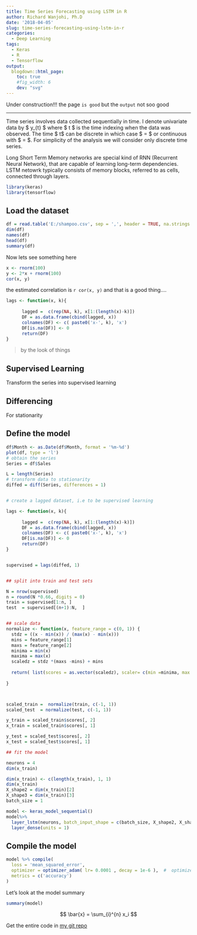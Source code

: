 ```yaml
---
title: Time Series Forecasting using LSTM in R
author: Richard Wanjohi, Ph.D
date: '2018-04-05'
slug: time-series-forecasting-using-lstm-in-r
categories:
  - Deep Learning
tags:
  - Keras
  - R
  - Tensorflow
output:
  blogdown::html_page:
    toc: true
    #fig_width: 6
    dev: "svg"
---
```


Under construction!!! 
the page `is good` but the `output` not soo good 

<!--more-->

***
Time series involves data collected sequentially in time. I denote univariate data by $ y_{t} \in \mathbb{R}$  where $ t \in \mathcal{T} $ is the time indexing when the data was observed. The time $ t$ can be discrete in which case $ \mathcal{T} = \mathbb{Z}$ or continuous  with $ \mathcal{T} = \mathbb{R}$. For simplicity of the analysis we will consider only discrete time series.

Long Short Term Memory networks are special kind of RNN (Recurrent Neural Network), that are capable of learning long-term dependencies. LSTM netowrk typically consists of memory blocks, referred to as cells, connected through layers. 



```r
library(keras)
library(tensorflow)

```

## Load the dataset
```r
df = read.table('E:/shampoo.csv', sep = ',', header = TRUE, na.strings = 'NULL')
dim(df)
names(df)
head(df)
summary(df)

```



Now lets see something here


```r
x <- rnorm(100)
y <- 2*x + rnorm(100)
cor(x, y)
```

the estimated correlation is `r cor(x, y)` and that is a good thing....


```r

lags <- function(x, k){
    
      lagged =  c(rep(NA, k), x[1:(length(x)-k)])
      DF = as.data.frame(cbind(lagged, x))
      colnames(DF) <- c( paste0('x-', k), 'x')
      DF[is.na(DF)] <- 0
      return(DF)
}
```

> by the look of things


## Supervised Learning

Transform the series into supervised learning

## Differencing 

For stationarity 

## Define the model
```r
df$Month <- as.Date(df$Month, format = '%m-%d')
plot(df, type = 'l')
# obtain the series
Series = df$Sales

L = length(Series)
# transform data to stationarity
diffed = diff(Series, differences = 1)


# create a lagged dataset, i.e to be supervised learning

lags <- function(x, k){
    
      lagged =  c(rep(NA, k), x[1:(length(x)-k)])
      DF = as.data.frame(cbind(lagged, x))
      colnames(DF) <- c( paste0('x-', k), 'x')
      DF[is.na(DF)] <- 0
      return(DF)
}


supervised = lags(diffed, 1)


## split into train and test sets

N = nrow(supervised)
n = round(N *0.66, digits = 0)
train = supervised[1:n, ]
test  = supervised[(n+1):N,  ]


## scale data
normalize <- function(x, feature_range = c(0, 1)) {
  stdz = ((x - min(x)) / (max(x) - min(x)))
  mins = feature_range[1]
  maxs = feature_range[2]
  minima = min(x)
  maxima = max(x)
  scaledz = stdz *(maxs -mins) + mins
  
  return( list(scores = as.vector(scaledz), scaler= c(min =minima, max = maxima)) )
  
}



scaled_train =  normalize(train, c(-1, 1))
scaled_test  = normalize(test, c(-1, 1))

y_train = scaled_train$scores[, 2]
x_train = scaled_train$scores[, 1]

y_test = scaled_test$scores[, 2]
x_test = scaled_test$scores[, 1]

## fit the model

neurons = 4
dim(x_train)

dim(x_train) <- c(length(x_train), 1, 1)
dim(x_train)
X_shape2 = dim(x_train)[2]
X_shape3 = dim(x_train)[3]
batch_size = 1

```




```r

model <- keras_model_sequential() 
model%>%
  layer_lstm(neurons, batch_input_shape = c(batch_size, X_shape2, X_shape3), stateful= TRUE)%>%
  layer_dense(units = 1)
```

## Compile the model

``` r
model %>% compile(
  loss = 'mean_squared_error',
  optimizer = optimizer_adam( lr= 0.0001 , decay = 1e-6 ),  #  optimizer_sgd(lr = 0.02),
  metrics = c('accuracy')
)

```

Let's look at the model summary

```r
summary(model)
```

$$ \bar{x} =  \sum_{i}^{n} x_i $$


Get the entire code in [my git repo](https://github.com/rwanjohi/Keras-in-R)

